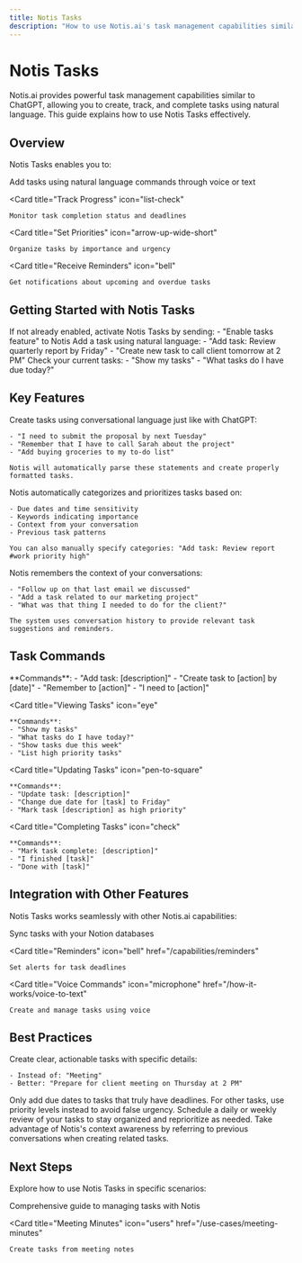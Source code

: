 ```yaml
---
title: Notis Tasks
description: "How to use Notis.ai's task management capabilities similar to ChatGPT"
---
```


# Notis Tasks

Notis.ai provides powerful task management capabilities similar to ChatGPT, allowing you to create, track, and complete tasks using natural language. This guide explains how to use Notis Tasks effectively.

## Overview

Notis Tasks enables you to:

<CardGroup cols={2}>
  <Card
    title="Create Tasks Naturally"
    icon="plus"
  >
    Add tasks using natural language commands through voice or text
  </Card>
  
  <Card
    title="Track Progress"
    icon="list-check"
  >
    Monitor task completion status and deadlines
  </Card>
  
  <Card
    title="Set Priorities"
    icon="arrow-up-wide-short"
  >
    Organize tasks by importance and urgency
  </Card>
  
  <Card
    title="Receive Reminders"
    icon="bell"
  >
    Get notifications about upcoming and overdue tasks
  </Card>
</CardGroup>

## Getting Started with Notis Tasks

<Steps>
  <Step title="Enable Tasks Feature">
    If not already enabled, activate Notis Tasks by sending:
    - "Enable tasks feature" to Notis
  </Step>
  
  <Step title="Create Your First Task">
    Add a task using natural language:
    - "Add task: Review quarterly report by Friday"
    - "Create new task to call client tomorrow at 2 PM"
  </Step>
  
  <Step title="View Your Tasks">
    Check your current tasks:
    - "Show my tasks"
    - "What tasks do I have due today?"
  </Step>
</Steps>

## Key Features

<AccordionGroup>
  <Accordion title="Natural Language Task Creation">
    Create tasks using conversational language just like with ChatGPT:
    
    - "I need to submit the proposal by next Tuesday"
    - "Remember that I have to call Sarah about the project"
    - "Add buying groceries to my to-do list"
    
    Notis will automatically parse these statements and create properly formatted tasks.
  </Accordion>
  
  <Accordion title="Smart Task Organization">
    Notis automatically categorizes and prioritizes tasks based on:
    
    - Due dates and time sensitivity
    - Keywords indicating importance
    - Context from your conversation
    - Previous task patterns
    
    You can also manually specify categories: "Add task: Review report #work priority high"
  </Accordion>
  
  <Accordion title="Context-Aware Task Management">
    Notis remembers the context of your conversations:
    
    - "Follow up on that last email we discussed"
    - "Add a task related to our marketing project"
    - "What was that thing I needed to do for the client?"
    
    The system uses conversation history to provide relevant task suggestions and reminders.
  </Accordion>
</AccordionGroup>

## Task Commands

<CardGroup cols={2}>
  <Card
    title="Creating Tasks"
    icon="plus"
  >
    **Commands**:
    - "Add task: [description]"
    - "Create task to [action] by [date]"
    - "Remember to [action]"
    - "I need to [action]"
  </Card>
  
  <Card
    title="Viewing Tasks"
    icon="eye"
  >
    **Commands**:
    - "Show my tasks"
    - "What tasks do I have today?"
    - "Show tasks due this week"
    - "List high priority tasks"
  </Card>
  
  <Card
    title="Updating Tasks"
    icon="pen-to-square"
  >
    **Commands**:
    - "Update task: [description]"
    - "Change due date for [task] to Friday"
    - "Mark task [description] as high priority"
  </Card>
  
  <Card
    title="Completing Tasks"
    icon="check"
  >
    **Commands**:
    - "Mark task complete: [description]"
    - "I finished [task]"
    - "Done with [task]"
  </Card>
</CardGroup>

## Integration with Other Features

Notis Tasks works seamlessly with other Notis.ai capabilities:

<CardGroup cols={3}>
  <Card
    title="Notion Integration"
    icon="database"
    href="/capabilities/notion-databases"
  >
    Sync tasks with your Notion databases
  </Card>
  
  <Card
    title="Reminders"
    icon="bell"
    href="/capabilities/reminders"
  >
    Set alerts for task deadlines
  </Card>
  
  <Card
    title="Voice Commands"
    icon="microphone"
    href="/how-it-works/voice-to-text"
  >
    Create and manage tasks using voice
  </Card>
</CardGroup>

## Best Practices

<AccordionGroup>
  <Accordion title="Be Specific">
    Create clear, actionable tasks with specific details:
    
    - Instead of: "Meeting"
    - Better: "Prepare for client meeting on Thursday at 2 PM"
  </Accordion>
  
  <Accordion title="Use Due Dates Wisely">
    Only add due dates to tasks that truly have deadlines. For other tasks, use priority levels instead to avoid false urgency.
  </Accordion>
  
  <Accordion title="Review Regularly">
    Schedule a daily or weekly review of your tasks to stay organized and reprioritize as needed.
  </Accordion>
  
  <Accordion title="Leverage Context">
    Take advantage of Notis's context awareness by referring to previous conversations when creating related tasks.
  </Accordion>
</AccordionGroup>

## Next Steps

Explore how to use Notis Tasks in specific scenarios:

<CardGroup cols={2}>
  <Card
    title="Task Management"
    icon="list-check"
    href="/use-cases/task-management"
  >
    Comprehensive guide to managing tasks with Notis
  </Card>
  
  <Card
    title="Meeting Minutes"
    icon="users"
    href="/use-cases/meeting-minutes"
  >
    Create tasks from meeting notes
  </Card>
</CardGroup>
